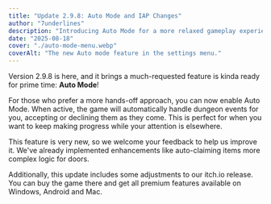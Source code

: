 ```yaml
---
title: "Update 2.9.8: Auto Mode and IAP Changes"
author: "7underlines"
description: "Introducing Auto Mode for a more relaxed gameplay experience, optional In-App Purchase."
date: "2025-08-18"
cover: "./auto-mode-menu.webp"
coverAlt: "The new Auto mode feature in the settings menu."
---
```


Version 2.9.8 is here, and it brings a much-requested feature is kinda ready for prime time: **Auto Mode**!

For those who prefer a more hands-off approach, you can now enable Auto Mode. When active, the game will automatically handle dungeon events for you, accepting or declining them as they come. This is perfect for when you want to keep making progress while your attention is elsewhere.

This feature is very new, so we welcome your feedback to help us improve it. We've already implemented enhancements like auto-claiming items more complex logic for doors.

Additionally, this update includes some adjustments to our itch.io release. You can buy the game there and get all premium features available on Windows, Android and Mac.


